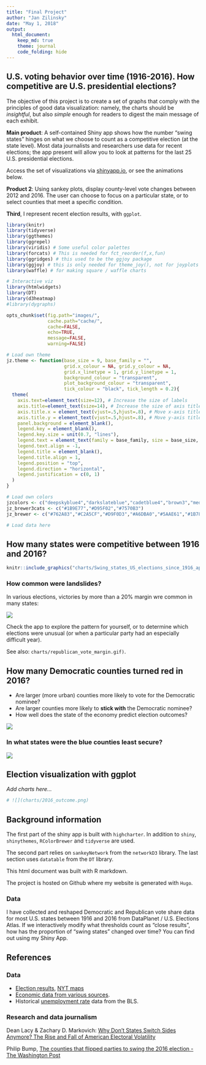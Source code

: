 ```yaml
---
title: "Final Project"
author: "Jan Zilinsky"
date: "May 1, 2018"
output: 
  html_document:
    keep_md: true
    theme: journal
    code_folding: hide
---
```


## U.S. voting behavior over time (1916-2016). How competitive are U.S. presidential elections?

The objective of this project is to create a set of graphs that comply with the principles of good data visualization: namely, the charts should be *insightful*, but also *simple* enough for readers to digest the main message of each exhibit.

**Main product**: A self-contained Shiny app shows how the number "swing states" hinges on what we choose to count as a competitive election (at the state level). Most data journalists and researchers use data for recent elections; the app present will allow you to look at patterns for the last 25 U.S. presidential elections.

Access the set of visualizations via [shinyapp.io](https://zilinsky.shinyapps.io/how_competitive_are_us_elections/), or see the animations below.

**Product 2**: Using sankey plots, display county-level vote changes between 2012 and 2016. The user can choose to focus on a particular state, or to select counties that meet a specific condition.

**Third**, I represent recent election results, with `ggplot`.

```r
library(knitr)
library(tidyverse)
library(ggthemes)
library(ggrepel)
library(viridis) # Some useful color palettes
library(forcats) # This is needed for fct_reorder(f,x,fun)
library(ggridges) # this used to be the ggjoy package
library(ggjoy) # this is only needed for theme_joy(), not for joyplots themselves
library(waffle) # for making square / waffle charts

# Interactive viz
library(htmlwidgets)
library(DT)
library(d3heatmap)
#library(dygraphs)

opts_chunk$set(fig.path="images/",
               cache.path="cache/",
               cache=FALSE,
               echo=TRUE,
               message=FALSE,
               warning=FALSE)  

# Load own theme
jz.theme <- function(base_size = 9, base_family = "",
                     grid.x_colour = NA, grid.y_colour = NA,
                     grid.x_linetype = 1, grid.y_linetype = 1,
                     background_colour = "transparent",
                     plot_background_colour = "transparent",
                     tick_colour = "black", tick_length = 0.2){
  theme(
    axis.text=element_text(size=12), # Increase the size of labels
    axis.title=element_text(size=14), # Increase the size of axis titles
    axis.title.x = element_text(vjust=.5,hjust=.8), # Move x-axis title to the right 
    axis.title.y = element_text(vjust=.5,hjust=.8), # Move y-axis title up
    panel.background = element_blank(),
    legend.key = element_blank(),
    legend.key.size = unit(0.7, "lines"),
    legend.text = element_text(family = base_family, size = base_size, face = "plain", lineheight = 1),
    legend.text.align = -1, 
    legend.title = element_blank(),
    legend.title.align = 1,
    legend.position = "top",
    legend.direction = "horizontal",
    legend.justification = c(0, 1)
  )
}

# Load own colors
jzcolors <- c("deepskyblue4","darkslateblue","cadetblue4","brown3","mediumpurple4")
jz_brewer3cats <- c("#1B9E77","#D95F02","#7570B3")
jz_brewer <- c("#762A83","#C2A5CF","#D9F0D3","#A6DBA0","#5AAE61","#1B7837")
```  

```r
# Load data here
```

## How many states were competitive between 1916 and 2016?

```r
knitr::include_graphics("charts/Swing_states_US_elections_since_1916_app.gif")
```

### How common were landslides?

In various elections, victories by more than a 20% margin wre common in many states: 

![](charts/democratic_vote_margins.gif)

Check the app to explore the pattern for yourself, or to determine which elections were unusual (or when a particular party had an especially difficult year).

See also: `charts/republican_vote_margin.gif)`.

## How many Democratic counties turned red in 2016?

- Are larger (more urban) counties more likely to vote for the Democratic nominee?
- Are larger counties more likely to **stick with** the Democratic nominee?
- How well does the state of the economy predict election outcomes?

![](charts/county_vote_change_2012_16.gif)

### In what states were the blue counties least secure?

![](charts/choose_your_state_2016_vote.gif)


## Election visualization with ggplot

*Add charts here...*

```r
# ![](charts/2016_outcome.png)
```

## Background information

The first part of the shiny app is built with `highcharter`. In addition to `shiny`, `shinythemes`, `RColorBrewer` and `tidyverse` are used. 

The second part relies on `sankeyNetwork` from the `networkD3` library. The last section uses `datatable` from the `DT` library.

This html document was built with R markdown.

The project is hosted on Github where my website is generated with `Hugo`.

### Data

I have collected and reshaped Democratic and Republican vote share data for most U.S. states between 1916 and 2016 from DataPlanet / U.S. Elections Atlas. If we interactively modify what thresholds count as "close results", how has the proportion of "swing states" changed over time? You can find out using my Shiny App.


## References

### Data

- [Election results](https://github.com/zilinskyjan/US_economy_and_voting/blob/master/voting/election_results/state_vote_shares_by_party.csv), [NYT maps](https://www.nytimes.com/elections/results/president)
- [Economic data from various sources](https://github.com/zilinskyjan/US_economy_and_voting).
- Historical [unemployment rate](https://www.bls.gov/lau/staadata.txt) data from the BLS.

### Research and data journalism

Dean Lacy & Zachary D. Markovich: [Why Don’t States Switch Sides Anymore? The Rise and Fall of American Electoral Volatility](https://cpb-us-east-1-juc1ugur1qwqqqo4.stackpathdns.com/sites.dartmouth.edu/dist/9/280/files/2016/10/Volatility.Simple.v8.pdf)

Philip Bump, [The counties that flipped parties to swing the 2016 election - The Washington Post](https://www.washingtonpost.com/news/the-fix/wp/2016/11/15/the-counties-that-flipped-parties-to-swing-the-2016-election/?utm_term=.0ae6fe611eda)

